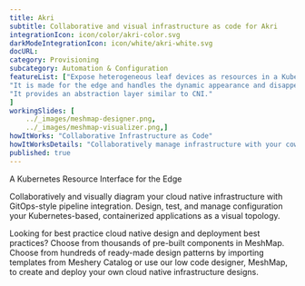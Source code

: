 ```yaml
---
title: Akri
subtitle: Collaborative and visual infrastructure as code for Akri
integrationIcon: icon/color/akri-color.svg
darkModeIntegrationIcon: icon/white/akri-white.svg
docURL:
category: Provisioning
subcategory: Automation & Configuration
featureList: ["Expose heterogeneous leaf devices as resources in a Kubernetes cluster",
"It is made for the edge and handles the dynamic appearance and disappearance of leaf devices.",
"It provides an abstraction layer similar to CNI."
]
workingSlides: [
    ../_images/meshmap-designer.png,
    ../_images/meshmap-visualizer.png,]
howItWorks: "Collaborative Infrastructure as Code"
howItWorksDetails: "Collaboratively manage infrastructure with your coworkers synchronously sharing the same designs."
published: true
---
```

<p>
    A Kubernetes Resource Interface for the Edge
</p>
<p>
    Collaboratively and visually diagram your cloud native infrastructure with GitOps-style pipeline integration. Design, test, and manage configuration your Kubernetes-based, containerized applications as a visual topology.
</p>
<p>
    Looking for best practice cloud native design and deployment best practices? Choose from thousands of pre-built components in MeshMap. Choose from hundreds of ready-made design patterns by importing templates from Meshery Catalog or use our low code designer, MeshMap, to create and deploy your own cloud native infrastructure designs.
</p>

